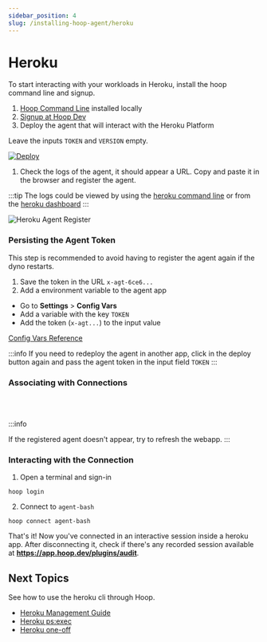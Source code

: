 ```yaml
---
sidebar_position: 4
slug: /installing-hoop-agent/heroku
---
```



# Heroku

To start interacting with your workloads in Heroku, install the hoop command line and signup.

1. [Hoop Command Line](../quickstarts/cli.md) installed locally
2. [Signup at Hoop Dev](https://app.hoop.dev)
3. Deploy the agent that will interact with the Heroku Platform

Leave the inputs `TOKEN` and `VERSION` empty.

[![Deploy](https://www.herokucdn.com/deploy/button.svg)](https://heroku.com/deploy?template=https://github.com/hoophq/heroku-hoop-agent)

1. Check the logs of the agent, it should appear a URL. Copy and paste it in the browser and register the agent.

:::tip
The logs could be viewed by using the [heroku command line](https://devcenter.heroku.com/articles/logging#view-logs) or from the [heroku dashboard](https://devcenter.heroku.com/articles/logging#view-logs-with-the-heroku-dashboard)
:::

![Heroku Agent Register](https://hoopartifacts.s3.amazonaws.com/screenshots/9-heroku-logs-agent-register.png)

### Persisting the Agent Token

This step is recommended to avoid having to register the agent again if the dyno restarts.

1. Save the token in the URL `x-agt-6ce6...`
2. Add a environment variable to the agent app

- Go to **Settings** > **Config Vars**
- Add a variable with the key `TOKEN`
- Add the token (`x-agt...`) to the input value

[Config Vars Reference](https://devcenter.heroku.com/articles/config-vars)

:::info
If you need to redeploy the agent in another app, click in the deploy button again and pass the agent token in the input field `TOKEN`
:::

### Associating with Connections

<ConnectOnHoopButton text='CREATE CONNECTION'
  url="https://app.hoop.dev/connections/command-line/new?data=eyJuYW1lIjoiYWdlbnQtYmFzaCIsInR5cGUiOiJjb21tYW5kLWxpbmUiLCJjb21tYW5kIjpbIi9iaW4vYmFzaCJdLCAiYWdlbnRfaWQiOiAiIn0="
/>
<br /><br />

:::info

If the registered agent doesn't appear, try to refresh the webapp.
:::

### Interacting with the Connection

1. Open a terminal and sign-in

```shell
hoop login
```

2. Connect to `agent-bash`

```shell
hoop connect agent-bash
```

That's it! Now you've connected in an interactive session inside a heroku app.
After disconnecting it, check if there's any recorded session available at **https://app.hoop.dev/plugins/audit**.

## Next Topics

See how to use the heroku cli through Hoop.

- [Heroku Management Guide](../tutorials/heroku-exec.mdx)
- [Heroku ps:exec](../usecases/heroku-psexec.mdx)
- [Heroku one-off](../usecases/heroku-oneoff.mdx)
